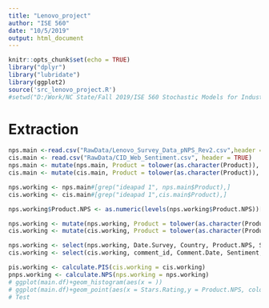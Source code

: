 ```yaml
---
title: "Lenovo_project"
author: "ISE 560"
date: "10/5/2019"
output: html_document
---
```


```r
knitr::opts_chunk$set(echo = TRUE)
library("dplyr")
library("lubridate")
library(ggplot2)
source('src_lenovo_project.R')
#setwd("D:/Work/NC State/Fall 2019/ISE 560 Stochastic Models for Industrial Engineering/Lenovo Project")

```

# Extraction

```r
nps.main <-read.csv("RawData/Lenovo_Survey_Data_pNPS_Rev2.csv",header = TRUE)
cis.main <- read.csv("RawData/CID_Web_Sentiment.csv", header = TRUE)
nps.main <- mutate(nps.main, Product = tolower(as.character(Product)), Date.Survey = as.Date(Date.Survey, format = "%m/%d/%Y"))
cis.main <- mutate(cis.main, Product = tolower(as.character(Product)), Comment.Date = as.Date(Comment.Date, format = "%m/%d/%y"))

```

```r
nps.working <- nps.main#[grep("ideapad 1", nps.main$Product),]
cis.working <- cis.main#[grep("ideapad 1",cis.main$Product),]

nps.working$Product.NPS <- as.numeric(levels(nps.working$Product.NPS))[nps.working$Product.NPS]

nps.working <- mutate(nps.working, Product = tolower(as.character(Product)), Date.Survey = as.Date(Date.Survey, format = "%m/%d/%Y"))
cis.working <- mutate(cis.working, Product = tolower(as.character(Product)), Comment.Date = as.Date(Comment.Date, format = "%m/%d/%y"))

nps.working <- select(nps.working, Date.Survey, Country, Product.NPS, Segment, Product)
cis.working <- select(cis.working, comment_id, Comment.Date, Sentiment, Category, Stars.Rating, Business.Group, Product)

pis.working <- calculate.PIS(cis.working = cis.working)
pnps.working <- calculate.NPS(nps.working = nps.working)
# ggplot(main.df)+geom_histogram(aes(x = ))
# ggplot(main.df)+geom_point(aes(x = Stars.Rating,y = Product.NPS, color = ))+facet_wrap(Month~Segment)
# Test
```

